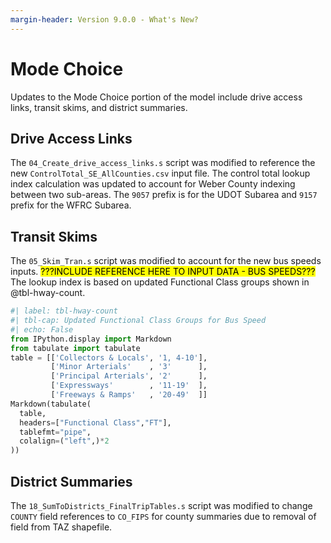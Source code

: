 ```yaml
---
margin-header: Version 9.0.0 - What's New?
---
```


# Mode Choice

Updates to the Mode Choice portion of the model include drive access links, transit skims, and district summaries.

## Drive Access Links

The `04_Create_drive_access_links.s` script was modified to reference the new `ControlTotal_SE_AllCounties.csv` input file. The control total lookup index calculation was updated to account for Weber County indexing between two sub-areas. The `9057` prefix is for the UDOT Subarea and `9157` prefix for the WFRC Subarea.

## Transit Skims

The `05_Skim_Tran.s` script was modified to account for the new bus speeds inputs. <mark>???INCLUDE REFERENCE HERE TO INPUT DATA - BUS SPEEDS???</mark> The lookup index is based on updated Functional Class groups shown in @tbl-hway-count.

```python
#| label: tbl-hway-count
#| tbl-cap: Updated Functional Class Groups for Bus Speed
#| echo: False
from IPython.display import Markdown
from tabulate import tabulate
table = [['Collectors & Locals', '1, 4-10'],
         ['Minor Arterials'    , '3'      ],
         ['Principal Arterials', '2'      ],
         ['Expressways'        , '11-19'  ],
         ['Freeways & Ramps'   , '20-49'  ]]
Markdown(tabulate(
  table, 
  headers=["Functional Class","FT"],
  tablefmt="pipe", 
  colalign=("left",)*2
))
```

## District Summaries

The `18_SumToDistricts_FinalTripTables.s` script was modified to change `COUNTY` field references to `CO_FIPS` for county summaries due to removal of field from TAZ shapefile.
